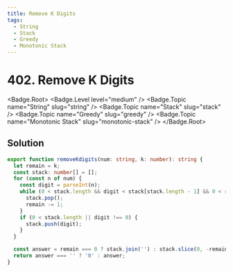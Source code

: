 ```yaml
---
title: Remove K Digits
tags:
  - String
  - Stack
  - Greedy
  - Monotonic Stack
---
```


# 402. Remove K Digits

<Badge.Root>
  <Badge.Level level="medium" />
  <Badge.Topic name="String" slug="string" />
  <Badge.Topic name="Stack" slug="stack" />
  <Badge.Topic name="Greedy" slug="greedy" />
  <Badge.Topic name="Monotonic Stack" slug="monotonic-stack" />
</Badge.Root>

## Solution

```typescript filename="solution.ts" copy
export function removeKdigits(num: string, k: number): string {
  let remain = k;
  const stack: number[] = [];
  for (const n of num) {
    const digit = parseInt(n);
    while (0 < stack.length && digit < stack[stack.length - 1] && 0 < remain) {
      stack.pop();
      remain -= 1;
    }
    if (0 < stack.length || digit !== 0) {
      stack.push(digit);
    }
  }

  const answer = remain === 0 ? stack.join('') : stack.slice(0, -remain).join('');
  return answer === '' ? '0' : answer;
}
```

<ProblemLink
  codingSite="leetcode"
  href="https://leetcode.com/problems/remove-k-digits"
  title="Remove K Digits"
/>
